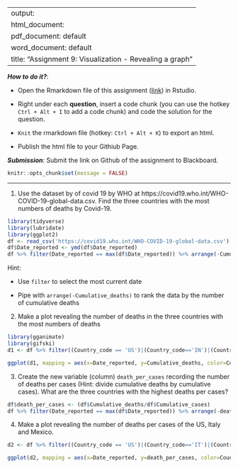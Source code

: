 
---
output: 
  html_document:
  pdf_document: default
  word_document: default
title: "Assignment 9: Visualization - Revealing a graph"
---

***How to do it?***: 

- Open the Rmarkdown file of this assignment ([link](fa2020_assignment9.Rmd)) in Rstudio. 

- Right under each **question**, insert  a code chunk (you can use the hotkey `Ctrl + Alt + I` to add a code chunk) and code the solution for the question. 

- `Knit` the rmarkdown file (hotkey: `Ctrl + Alt + K`) to export an html.  

-  Publish the html file to your Githiub Page. 

***Submission***: Submit the link on Github of the assignment to Blackboard.

```r
knitr::opts_chunk$set(message = FALSE)
```


-------

1. Use the dataset by of covid 19 by WHO at https://covid19.who.int/WHO-COVID-19-global-data.csv. Find the three countries with the most numbers of deaths by Covid-19. 
```r
library(tidyverse)
library(lubridate)
library(ggplot2)
df <- read_csv('https://covid19.who.int/WHO-COVID-19-global-data.csv')
df$Date_reported <- ymd(df$Date_reported)
df %>% filter(Date_reported == max(df$Date_reported)) %>% arrange(-Cumulative_deaths) %>% head(3)
```

Hint: 

-  Use `filter` to select the most current date 

-  Pipe with `arrange(-Cumulative_deaths)` to rank the data by the number of cumulative deaths


2. Make a plot revealing the number of deaths in the three countries with the most numbers of deaths
```r
library(gganimate)
library(gifski)
d1 <- df %>% filter((Country_code == 'US')|(Country_code=='IN')|(Country_code == 'BR'))

ggplot(d1, mapping = aes(x=Date_reported, y=Cumulative_deaths, color=Country_code))+ geom_line()+  transition_reveal(Date_reported)
```

3. Create the new variable (column) `death_per_cases` recording the number of deaths per cases (Hint: divide cumulative deaths by cumulative cases).  What are the three countries with the highest deaths per cases? 
```r
df$death_per_cases <- (df$Cumulative_deaths/df$Cumulative_cases)
df %>% filter(Date_reported == max(df$Date_reported)) %>% arrange(-death_per_cases) %>% head(3)
```

4. Make a plot revealing the number of deaths per cases of the US, Italy and Mexico. 
```r
d2 <- df %>% filter((Country_code == 'US')|(Country_code=='IT')|(Country_code == 'MX'))

ggplot(d2, mapping = aes(x=Date_reported, y=death_per_cases, color=Country_code))+ geom_line()+  transition_reveal(Date_reported)
```

